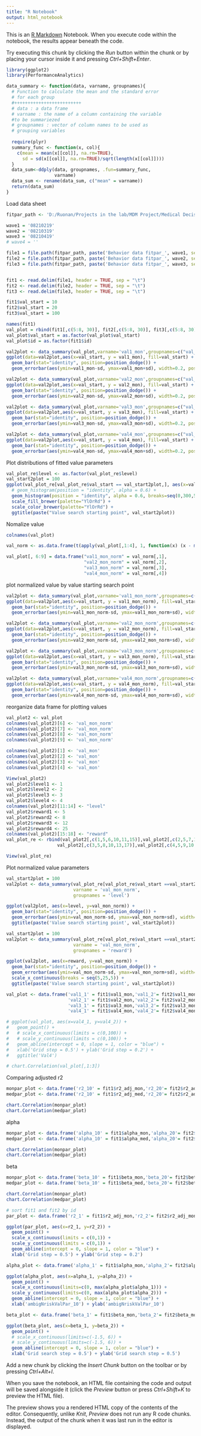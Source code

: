 ```yaml
---
title: "R Notebook"
output: html_notebook
---
```


This is an [R Markdown](http://rmarkdown.rstudio.com) Notebook. When you execute code within the notebook, the results appear beneath the code. 

Try executing this chunk by clicking the *Run* button within the chunk or by placing your cursor inside it and pressing *Ctrl+Shift+Enter*. 

```r
library(ggplot2)
library(PerformanceAnalytics)

```

```r
data_summary <- function(data, varname, groupnames){
  # Function to calculate the mean and the standard error
  # for each group
  #+++++++++++++++++++++++++
  # data : a data frame
  # varname : the name of a column containing the variable
  #to be summariezed
  # groupnames : vector of column names to be used as
  # grouping variables
  
  require(plyr)
  summary_func <- function(x, col){
    c(mean = mean(x[[col]], na.rm=TRUE),
      sd = sd(x[[col]], na.rm=TRUE)/sqrt(length(x[[col]])))
  }
  data_sum<-ddply(data, groupnames, .fun=summary_func,
                  varname)
  data_sum <- rename(data_sum, c("mean" = varname))
  return(data_sum)
}
```


Load data sheet
```r
fitpar_path <- 'D:/Ruonan/Projects in the lab/MDM Project/Medical Decision Making Imaging/MDM_imaging/Behavioral Analysis/Behavior fitpar files'

wave1 = '08210219'
wave2 = '08210319'
wave3 = '08210419'
# wave4 = ''

file1 = file.path(fitpar_path, paste('Behavior data fitpar_', wave1, sep=''), paste('param_Behavior data fitpar_', wave1, '.txt', sep=''))
file2 = file.path(fitpar_path, paste('Behavior data fitpar_', wave2, sep=''), paste('param_Behavior data fitpar_', wave2, '.txt', sep=''))
file3 = file.path(fitpar_path, paste('Behavior data fitpar_', wave3, sep=''), paste('param_Behavior data fitpar_', wave3, '.txt', sep=''))


fit1 <- read.delim(file1, header = TRUE, sep = "\t")
fit2 <- read.delim(file2, header = TRUE, sep = "\t")
fit3 <- read.delim(file3, header = TRUE, sep = "\t")

```

```r
fit1$val_start = 10
fit2$val_start = 20
fit3$val_start = 100
```

```r
names(fit1)
val_plot = rbind(fit1[,c(5:8, 30)], fit2[,c(5:8, 30)], fit3[,c(5:8, 30)])
val_plot$val_start = as.factor(val_plot$val_start)
val_plot$id = as.factor(fit1$id)

val2plot <- data_summary(val_plot,varname='val1_mon',groupnames=c("val_start"))
ggplot(data=val2plot,aes(x=val_start, y = val1_mon), fill=val_start) + 
  geom_bar(stat="identity", position=position_dodge()) +
  geom_errorbar(aes(ymin=val1_mon-sd, ymax=val1_mon+sd), width=0.2, position=position_dodge(0.9))

val2plot <- data_summary(val_plot,varname='val2_mon',groupnames=c("val_start"))
ggplot(data=val2plot,aes(x=val_start, y = val2_mon), fill=val_start) + 
  geom_bar(stat="identity", position=position_dodge()) +
  geom_errorbar(aes(ymin=val2_mon-sd, ymax=val2_mon+sd), width=0.2, position=position_dodge(0.9))

val2plot <- data_summary(val_plot,varname='val3_mon',groupnames=c("val_start"))
ggplot(data=val2plot,aes(x=val_start, y = val3_mon), fill=val_start) + 
  geom_bar(stat="identity", position=position_dodge()) +
  geom_errorbar(aes(ymin=val3_mon-sd, ymax=val3_mon+sd), width=0.2, position=position_dodge(0.9))

val2plot <- data_summary(val_plot,varname='val4_mon',groupnames=c("val_start"))
ggplot(data=val2plot,aes(x=val_start, y = val4_mon), fill=val_start) + 
  geom_bar(stat="identity", position=position_dodge()) +
  geom_errorbar(aes(ymin=val4_mon-sd, ymax=val4_mon+sd), width=0.2, position=position_dodge(0.9))

```

Plot distributions of fitted value parameters
```r
val_plot_re$level <- as.factor(val_plot_re$level)
val_start2plot = 100
ggplot(val_plot_re[val_plot_re$val_start == val_start2plot,], aes(x=val_mon, fill = level, color = level)) +
  # geom_histogram(position = "identity", alpha = 0.6) +
  geom_histogram(position = "identity", alpha = 0.6, breaks=seq(0,300,5)) +
  scale_fill_brewer(palette="YlOrRd") +
  scale_color_brewer(palette="YlOrRd") +
  ggtitle(paste("Value search starting point", val_start2plot))
```

Nomalize value
```r
colnames(val_plot)

val_norm <- as.data.frame(t(apply(val_plot[,1:4], 1, function(x) (x - mean(x))/sd(x))))

val_plot[, 6:9] = data.frame("val1_mon_norm" = val_norm[,1],
                             "val2_mon_norm" = val_norm[,2],
                             "val3_mon_norm" = val_norm[,3],
                             "val4_mon_norm" = val_norm[,4])
```

plot normalized value by value starting search point
```r
val2plot <- data_summary(val_plot,varname='val1_mon_norm',groupnames=c("val_start"))
ggplot(data=val2plot,aes(x=val_start, y = val1_mon_norm), fill=val_start) + 
  geom_bar(stat="identity", position=position_dodge()) +
  geom_errorbar(aes(ymin=val1_mon_norm-sd, ymax=val1_mon_norm+sd), width=0.2, position=position_dodge(0.9))

val2plot <- data_summary(val_plot,varname='val2_mon_norm',groupnames=c("val_start"))
ggplot(data=val2plot,aes(x=val_start, y = val2_mon_norm), fill=val_start) + 
  geom_bar(stat="identity", position=position_dodge()) +
  geom_errorbar(aes(ymin=val2_mon_norm-sd, ymax=val2_mon_norm+sd), width=0.2, position=position_dodge(0.9))

val2plot <- data_summary(val_plot,varname='val3_mon_norm',groupnames=c("val_start"))
ggplot(data=val2plot,aes(x=val_start, y = val3_mon_norm), fill=val_start) + 
  geom_bar(stat="identity", position=position_dodge()) +
  geom_errorbar(aes(ymin=val3_mon_norm-sd, ymax=val3_mon_norm+sd), width=0.2, position=position_dodge(0.9))

val2plot <- data_summary(val_plot,varname='val4_mon_norm',groupnames=c("val_start"))
ggplot(data=val2plot,aes(x=val_start, y = val4_mon_norm), fill=val_start) + 
  geom_bar(stat="identity", position=position_dodge()) +
  geom_errorbar(aes(ymin=val4_mon_norm-sd, ymax=val4_mon_norm+sd), width=0.2, position=position_dodge(0.9))
```

reorganize data frame for plotting values
```r
val_plot2 <- val_plot
colnames(val_plot2)[6] <- 'val_mon_norm'
colnames(val_plot2)[7] <- 'val_mon_norm'
colnames(val_plot2)[8] <- 'val_mon_norm'
colnames(val_plot2)[9] <- 'val_mon_norm'

colnames(val_plot2)[1] <- 'val_mon'
colnames(val_plot2)[2] <- 'val_mon'
colnames(val_plot2)[3] <- 'val_mon'
colnames(val_plot2)[4] <- 'val_mon'

View(val_plot2)
val_plot2$level1 <- 1
val_plot2$level2 <- 2
val_plot2$level3 <- 3
val_plot2$level4 <- 4
colnames(val_plot2)[11:14] <- "level"
val_plot2$reward1 <- 5
val_plot2$reward2 <- 8
val_plot2$reward3 <- 12
val_plot2$reward4 <- 25
colnames(val_plot2)[15:18] <- "reward"
val_plot_re <- rbind(val_plot2[,c(1,5,6,10,11,15)],val_plot2[,c(2,5,7,10,12,16)],
                   val_plot2[,c(3,5,8,10,13,17)],val_plot2[,c(4,5,9,10,14,18)])

View(val_plot_re)
```

Plot normalized value parameters
```r
val_start2plot = 100
val2plot <- data_summary(val_plot_re[val_plot_re$val_start ==val_start2plot,],
                         varname = 'val_mon_norm',
                         groupnames = 'level')

ggplot(val2plot, aes(x=level, y=val_mon_norm)) + 
  geom_bar(stat="identity", position=position_dodge()) +
  geom_errorbar(aes(ymin=val_mon_norm-sd, ymax=val_mon_norm+sd), width=0.2, position=position_dodge(0.9)) + 
  ggtitle(paste('Value search starting point', val_start2plot))

val_start2plot = 100
val2plot <- data_summary(val_plot_re[val_plot_re$val_start ==val_start2plot,],
                         varname = 'val_mon_norm',
                         groupnames = 'reward')

ggplot(val2plot, aes(x=reward, y=val_mon_norm)) + 
  geom_bar(stat="identity", position=position_dodge()) +
  geom_errorbar(aes(ymin=val_mon_norm-sd, ymax=val_mon_norm+sd), width=0.2, position=position_dodge(0.9)) + 
  scale_x_continuous(breaks = seq(5,25,5)) +
  ggtitle(paste('Value search starting point', val_start2plot))
```


```r
val_plot <- data.frame('val1_1' = fit1$val1_mon,'val1_2'= fit2$val1_mon, 'val1_3'= fit3$val1_mon,
                       'val2_1' = fit1$val2_mon,'val2_2'= fit2$val2_mon, 'val2_3'= fit3$val2_mon,
                       'val3_1' = fit1$val3_mon,'val3_2'= fit2$val3_mon, 'val3_3'= fit3$val3_mon,
                       'val4_1' = fit1$val4_mon,'val4_2'= fit2$val4_mon, 'val4_3'= fit3$val4_mon)

# ggplot(val_plot, aes(x=val4_1, y=val4_2)) +
#   geom_point() +
#   # scale_x_continuous(limits = c(0,100)) +
#   # scale_y_continuous(limits = c(0,100)) +
#   geom_abline(intercept = 0, slope = 1, color = "blue") +
#   xlab('Grid step = 0.5') + ylab('Grid step = 0.2') +
#   ggtitle('Val4')

# chart.Correlation(val_plot[,1:3])


```

Comparing adjusted r2
```r
monpar_plot <- data.frame('r2_10' = fit1$r2_adj_mon,'r2_20'= fit2$r2_adj_mon, 'r2_100' = fit3$r2_adj_mon)
medpar_plot <- data.frame('r2_10' = fit1$r2_adj_med,'r2_20'= fit2$r2_adj_med, 'r2_100' = fit3$r2_adj_med)

chart.Correlation(monpar_plot)
chart.Correlation(medpar_plot)
```

alpha
```r
monpar_plot <- data.frame('alpha_10' = fit1$alpha_mon,'alpha_20'= fit2$alpha_mon, 'alpha_100' = fit3$alpha_mon)
medpar_plot <- data.frame('alpha_10' = fit1$alpha_med,'alpha_20'= fit2$alpha_med, 'alpha_100' = fit3$alpha_med)

chart.Correlation(monpar_plot)
chart.Correlation(medpar_plot)
```

beta
```r
monpar_plot <- data.frame('beta_10' = fit1$beta_mon,'beta_20'= fit2$beta_mon, 'beta_100' = fit3$beta_mon)
medpar_plot <- data.frame('beta_10' = fit1$beta_med,'beta_20'= fit2$beta_med, 'beta_100' = fit3$beta_med)

chart.Correlation(monpar_plot)
chart.Correlation(medpar_plot)
```

```r
# sort fit1 and fit2 by id
par_plot <- data.frame('r2_1' = fit1$r2_adj_mon,'r2_2'= fit2$r2_adj_mon)

ggplot(par_plot, aes(x=r2_1, y=r2_2)) +
  geom_point() +
  scale_x_continuous(limits = c(0,1)) +
  scale_y_continuous(limits = c(0,1)) +
  geom_abline(intercept = 0, slope = 1, color = "blue") +
  xlab('Grid step = 0.5') + ylab('Grid step = 0.2')
```


```r
alpha_plot <- data.frame('alpha_1' = fit1$alpha_mon,'alpha_2'= fit2$alpha_mon)

ggplot(alpha_plot, aes(x=alpha_1, y=alpha_2)) +
  geom_point() +
  scale_x_continuous(limits=c(0, max(alpha_plot$alpha_1))) +
  scale_y_continuous(limits=c(0, max(alpha_plot$alpha_2))) +
  geom_abline(intercept = 0, slope = 1, color = "blue") +
  xlab('ambigNriskValPar_10') + ylab('ambigNriskValPar_10')
```

```r
beta_plot <- data.frame('beta_1' = fit1$beta_mon,'beta_2'= fit2$beta_mon)

ggplot(beta_plot, aes(x=beta_1, y=beta_2)) +
  geom_point() +
  # scale_x_continuous(limits=c(-1.5, 6)) +
  # scale_y_continuous(limits=c(-1.5, 6)) +
  geom_abline(intercept = 0, slope = 1, color = "blue") +
  xlab('Grid search step = 0.5') + ylab('Grid search step = 0.5')
```

Add a new chunk by clicking the *Insert Chunk* button on the toolbar or by pressing *Ctrl+Alt+I*.

When you save the notebook, an HTML file containing the code and output will be saved alongside it (click the *Preview* button or press *Ctrl+Shift+K* to preview the HTML file).

The preview shows you a rendered HTML copy of the contents of the editor. Consequently, unlike *Knit*, *Preview* does not run any R code chunks. Instead, the output of the chunk when it was last run in the editor is displayed.
